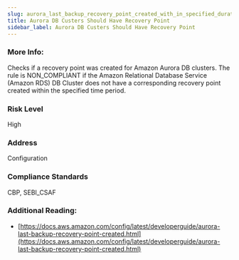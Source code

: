 ```yaml
---
slug: aurora_last_backup_recovery_point_created_with_in_specified_duration
title: Aurora DB Custers Should Have Recovery Point
sidebar_label: Aurora DB Custers Should Have Recovery Point
---
```


### More Info:

Checks if a recovery point was created for Amazon Aurora DB clusters. The rule is NON_COMPLIANT if the Amazon Relational Database Service (Amazon RDS) DB Cluster does not have a corresponding recovery point created within the specified time period.

### Risk Level

High

### Address

Configuration

### Compliance Standards

CBP, SEBI_CSAF


### Additional Reading:

- [https://docs.aws.amazon.com/config/latest/developerguide/aurora-last-backup-recovery-point-created.html](https://docs.aws.amazon.com/config/latest/developerguide/aurora-last-backup-recovery-point-created.html) 

